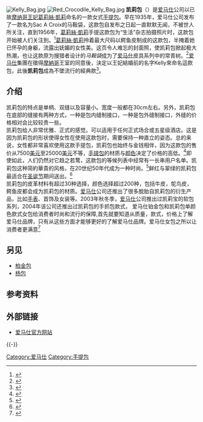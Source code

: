 {{Multiple issues|
{{Advert|time=2021-08-05T03:38:05+00:00}}
{{Tone|time=2021-08-05T03:38:05+00:00}}
}}
{{noteTA
|1=zh-hans:格蕾丝·凯莉; zh-hk:嘉麗絲·姬莉; zh-tw:葛莉絲·凱莉;
}}
[[File:Kelly_Bag.jpg|thumb]]
[[File:Red_Crocodile_Kelly_Bag.jpg|thumb]]
'''凯莉包'''（{{lang-en|Kelly Bag}}）是[[爱马仕|爱马仕]]公司以已故[[摩纳哥|摩纳哥]][[王妃|王妃]][[葛莉絲·凱莉|葛莉絲·凱莉]]命名的一款女式[[手提包|手提包]]。早在1935年，爱马仕公司发布了一款名为Sac A Croix的马鞍袋，这款包自发布之日起一直默默无闻，不被世人所关注，直到1956年，[[葛莉絲·凱莉|葛莉絲·凱莉]]手提这款包为“生活”杂志拍摄照片时，这款包开始被人们关注到。<ref>{{en}}{{cite web|url=http://www.lemondeduvoyage.com/le-monde-du-voyage.en/hermes/kelly-hermes.htm|title=The Hermes Kelly|accessdate=2009-02-19|publisher=emondeduvoyage.com}}</ref>[[葛莉絲·凱莉|葛莉絲·凱莉]]拎着最大尺码以鳄鱼皮制成的这款包，半掩着她已怀孕的身躯，流露出妩媚的女性美。这页令人难忘的封面照，使凯莉包掀起极大热潮，也让这款原为搜猎者设计的''马鞍袋''成为了[[爱马仕|爱马仕]]皮具系列中的常青树。<ref>{{cite web|url=http://www.chinasszx.com/viewstory.asp?id=146|title=爱马仕品牌 历久弥新|accessdate=2009-02-19|publisher=中国时尚在线}}</ref>[[爱马仕|爱马仕]]集團在徵得[[摩納哥|摩納哥]]王室的同意後，決定以王妃結婚前的名字Kelly來命名這款包，此後'''凯莉包'''成為不墜流行的經典款<ref>{{cite news|url=https://www.hk01.com/知性女生/333580/grace-kelly-摩納哥王室借出王宮藏品-親身欣賞王妃珍藏|title=摩納哥王室借出王宮藏品　親身欣賞王妃珍藏！|publisher=[[香港01|香港01]]|date=2019-05-27|author=陳婷楓}}</ref>。

==介绍==
凯莉包的特点是单柄、双缝以及容量小。宽度一般都在30cm左右。另外，凯莉包在底部的缝接有两种方式，一种是包内缝制接口，一种是包外缝制接口，外缝的价格相对会比较较贵一些。<br/>凯莉包给人非常优雅、正式的感觉。可以适用于任何正式场合或五星级酒店。这是因为凯莉包的形状使得女性在使用这款包时，需要保持一种直立的姿态。总的来说，女性都非常喜欢使用这款手提包，凯莉包也始终与金钱相伴，因为这款包的售价从7500[[美元|美元]]至25000[[美元|美元]]不等，[[手提包|手提包]]的材质与[[颜色|颜色]]决定了价格的高低。<ref>{{en}}{{cite web|url=http://www.articlesbase.com/fashion-articles/hermes-kelly-bags-making-a-hermes-kelly-statement-430807.html|title=Making a Hermes Kelly Statement|accessdate=2009-02-19|publisher=articlesbase.com}}</ref>即使如此，人们仍然对它趋之若鹜，这款包的等候列表中经常有一长串用户名单。凯莉包这种简約華貴的风格，在20世纪50年代成为一种时尚。<ref>{{en}}{{cite book|title=Handbags: What Every Woman Should Know|url=https://archive.org/details/handbagswhatever0000pede|author=Stephanie Pedersen|pages=[https://archive.org/details/handbagswhatever0000pede/page/71 71]|year=2006|publisher=David & Charles|isbn=0715324950}}</ref>鲜红与翠绿的凯莉包最适合在[[圣诞节|圣诞节]]期间送出。<ref>{{cite web|url=http://fashion.cnwest.com/content/2009-01/25/content_1750833.htm|title=盘点世界级奢华礼品|accessdate=2009-02-19|publisher=西部网|deadurl=yes|archiveurl=https://web.archive.org/web/20110115042616/http://fashion.cnwest.com/content/2009-01/25/content_1750833.htm|archivedate=2011-01-15}}</ref><br/>凯莉包的皮革材料有超过30种选择，颜色选择超过200种，包括牛皮，鸵鸟皮，鳄鱼皮都会成为凯莉包的材质。[[爱马仕|爱马仕]]公司还推出了很多脫胎自凯莉包的衍生产品，比如[[手表|手表]]、首饰及女装等。2003年秋冬季，[[爱马仕|爱马仕]]公司推出过凯莉宝的软包系列，2004年该公司还推出过凯莉包的手抓包款式， 爱马仕铂金包和凯莉包单颜色款式女包给消费者时尚和流行的保障,首先就要知道从质量，款式，价格上了解爱马仕品牌，只有从这些方面才能够更好的了解爱马仕品牌。爱马仕女包之所以让消费者更满意<ref>{{cite web|url=http://luxury.rayli.com.cn/0072/2008-07-02/L0072005_315811.html|title=凯莉包|author=[http://blog.rayli.com.cn/rayliyuanke/ 可可]|accessdate=2009-02-19|publisher=瑞丽女性网}}</ref>

==另见==
*[[柏金包|柏金包]]
*[[杨包|杨包]]

==参考资料==
{{reflist|3}}

==外部链接==
*[https://web.archive.org/web/20110225162404/http://www.hermes.com/ 爱马仕官方网站]

{{-}}
{{袋子}}

[[Category:爱马仕|Category:爱马仕]]
[[Category:手提包|Category:手提包]]